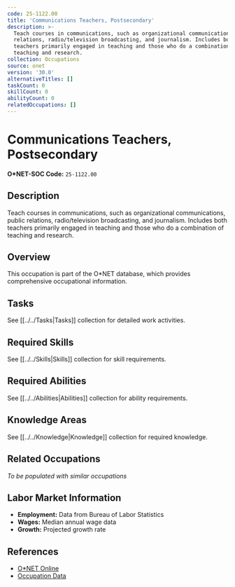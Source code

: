 ```yaml
---
code: 25-1122.00
title: 'Communications Teachers, Postsecondary'
description: >-
  Teach courses in communications, such as organizational communications, public
  relations, radio/television broadcasting, and journalism. Includes both
  teachers primarily engaged in teaching and those who do a combination of
  teaching and research.
collection: Occupations
source: onet
version: '30.0'
alternativeTitles: []
taskCount: 0
skillCount: 0
abilityCount: 0
relatedOccupations: []
---
```

# Communications Teachers, Postsecondary

**O*NET-SOC Code:** `25-1122.00`

## Description

Teach courses in communications, such as organizational communications, public relations, radio/television broadcasting, and journalism. Includes both teachers primarily engaged in teaching and those who do a combination of teaching and research.

## Overview

This occupation is part of the O*NET database, which provides comprehensive occupational information.

## Tasks

See [[../../Tasks|Tasks]] collection for detailed work activities.

## Required Skills

See [[../../Skills|Skills]] collection for skill requirements.

## Required Abilities

See [[../../Abilities|Abilities]] collection for ability requirements.

## Knowledge Areas

See [[../../Knowledge|Knowledge]] collection for required knowledge.

## Related Occupations

*To be populated with similar occupations*

## Labor Market Information

- **Employment:** Data from Bureau of Labor Statistics
- **Wages:** Median annual wage data
- **Growth:** Projected growth rate

## References

- [O*NET Online](https://www.onetonline.org/link/summary/25-1122.00)
- [Occupation Data](https://www.onetcenter.org/)
